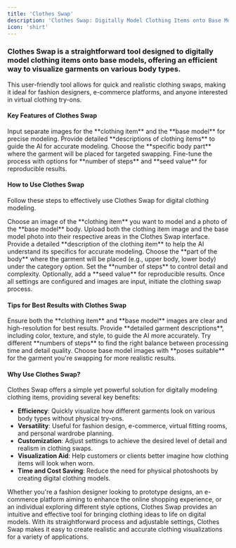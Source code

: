 ---
title: 'Clothes Swap'
description: 'Clothes Swap: Digitally Model Clothing Items onto Base Models'
icon: 'shirt'
---

### Clothes Swap is a straightforward tool designed to digitally model clothing items onto base models, offering an efficient way to visualize garments on various body types.

This user-friendly tool allows for quick and realistic clothing swaps, making it ideal for fashion designers, e-commerce platforms, and anyone interested in virtual clothing try-ons.

#### Key Features of Clothes Swap
<CardGroup cols={2}>
  <Card title="Dual Image Input" icon="images">
    Input separate images for the **clothing item** and the **base model** for precise modeling.
  </Card>
  <Card title="Garment Description" icon="shirt">
    Provide detailed **descriptions of clothing items** to guide the AI for accurate modeling.
  </Card>
  <Card title="Category Selection" icon="list-ul">
    Choose the **specific body part** where the garment will be placed for targeted swapping.
  </Card>
  <Card title="Adjustable Settings" icon="sliders">
    Fine-tune the process with options for **number of steps** and **seed value** for reproducible results.
  </Card>
</CardGroup>

#### How to Use Clothes Swap

Follow these steps to effectively use Clothes Swap for digital clothing modeling.

<AccordionGroup>
  <Accordion title="Step 1: Select Images" icon="image">
    Choose an image of the **clothing item** you want to model and a photo of the **base model** body.
  </Accordion>
  <Accordion title="Step 2: Input Images" icon="upload">
    Upload both the clothing item image and the base model photo into their respective areas in the Clothes Swap interface.
  </Accordion>
  <Accordion title="Step 3: Describe the Garment" icon="pen">
    Provide a detailed **description of the clothing item** to help the AI understand its specifics for accurate modeling.
  </Accordion>
  <Accordion title="Step 4: Select Category" icon="tag">
    Choose the **part of the body** where the garment will be placed (e.g., upper body, lower body) under the category option.
  </Accordion>
  <Accordion title="Step 5: Adjust Settings" icon="sliders">
    Set the **number of steps** to control detail and complexity. Optionally, add a **seed value** for reproducible results.
  </Accordion>
  <Accordion title="Step 6: Execute the Swap" icon="gears">
    Once all settings are configured and images are input, initiate the clothing swap process.
  </Accordion>
</AccordionGroup>

#### Tips for Best Results with Clothes Swap

<AccordionGroup>
  <Accordion title="Use High-Quality Images" icon="image">
    Ensure both the **clothing item** and **base model** images are clear and high-resolution for best results.
  </Accordion>
  <Accordion title="Be Specific in Descriptions" icon="comment-dots">
    Provide **detailed garment descriptions**, including color, texture, and style, to guide the AI more accurately.
  </Accordion>
  <Accordion title="Experiment with Steps" icon="wrench">
    Try different **numbers of steps** to find the right balance between processing time and detail quality.
  </Accordion>
  <Accordion title="Consider Body Positioning" icon="child">
    Choose base model images with **poses suitable** for the garment you're swapping for more realistic results.
  </Accordion>
</AccordionGroup>

#### Why Use Clothes Swap?

Clothes Swap offers a simple yet powerful solution for digitally modeling clothing items, providing several key benefits:

- **Efficiency**: Quickly visualize how different garments look on various body types without physical try-ons.
- **Versatility**: Useful for fashion design, e-commerce, virtual fitting rooms, and personal wardrobe planning.
- **Customization**: Adjust settings to achieve the desired level of detail and realism in clothing swaps.
- **Visualization Aid**: Help customers or clients better imagine how clothing items will look when worn.
- **Time and Cost Saving**: Reduce the need for physical photoshoots by creating digital clothing models.

Whether you're a fashion designer looking to prototype designs, an e-commerce platform aiming to enhance the online shopping experience, or an individual exploring different style options, Clothes Swap provides an intuitive and effective tool for bringing clothing ideas to life on digital models. With its straightforward process and adjustable settings, Clothes Swap makes it easy to create realistic and accurate clothing visualizations for a variety of applications.
